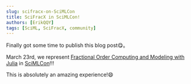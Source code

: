 ```yaml
---
slug: scifracx-on-SciMLCon
title: SciFracX in SciMLCon!
authors: [ErikQQY]
tags: [SciML, SciFracX, community]
---
```



Finally got some time to publish this blog post😋。

March 23rd, we represent [Fractional Order Computing and Modeling with Julia](https://www.youtube.com/watch?v=ti16lYst-Bc) in [SciMLCon](https://scimlcon.org/2022/)!!!

<!--truncate-->

This is absolutely an amazing experience!😄

<YouTube youTubeId="ti16lYst-Bc" />
